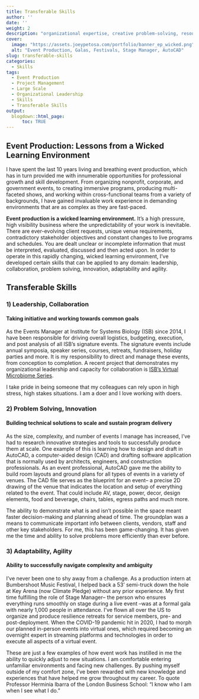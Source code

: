 ```yaml
---
title: Transferable Skills
author: ''
date: ''
weight: 2
description: "organizational expertise, creative problem-solving, resourcefulness, resilience"
cover:
  image: "https://assets.joeypetosa.com/portfolio/banner_ep_wicked.png"
  alt: "Event Production, Galas, Festivals, Stage Manager, AutoCAD"
slug: transferable-skills
categories:
  - Skills
tags:
  - Event Production
  - Project Management
  - Large Scale
  - Organizational Leadership
  - Skills
  - Transferable Skills
output:
  blogdown::html_page:
      toc: TRUE
---
```


## Event Production: Lessons from a Wicked Learning Environment  
I have spent the last 10 years living and breathing event production, which has in turn provided me with innumerable opportunities for professional growth and skill development. From organizing nonprofit, corporate, and government events, to creating immersive programs, producing multi-faceted shows, and working within cross-functional teams from a variety of backgrounds, I have gained invaluable work experience in demanding environments that are as complex as they are fast-paced.  

**Event production is a wicked learning environment.** It's a high pressure, high visibility business where the unpredictability of your work is inevitable. There are ever-evolving client requests, unique venue requirements, contradictory stakeholder objectives and constant changes to live programs and schedules. You are dealt unclear or incomplete information that must be interpreted, evaluated, discussed and then acted upon. In order to operate in this rapidly changing, wicked learning environment, I’ve developed certain skills that can be applied to any domain: leadership, collaboration, problem solving, innovation, adaptability and agility.

## Transferable Skills  

### 1) Leadership, Collaboration
#### Taking initiative and working towards common goals  

As the Events Manager at Institute for Systems Biology (ISB) since 2014, I have been responsible for driving overall logistics, budgeting, execution, and post analysis of all ISB’s signature events. The signature events include annual symposia, speaker series, courses, retreats, fundraisers, holiday parties and more. It is my responsibility to direct and manage these events, from conception to completion. A recent project that demonstrates my organizational leadership and capacity for collaboration is [ISB's Virtual Microbiome Series](https://www.joeypetosa.com/portfolio/virtual-events/microbiome-series/).  

I take pride in being someone that my colleagues can rely upon in high stress, high stakes situations. I am a doer and I love working with doers.  

### 2) Problem Solving, Innovation
#### Building technical solutions to scale and sustain program delivery

As the size, complexity, and number of events I manage has increased, I’ve had to research innovative strategies and tools to successfully produce them at scale. One example of this is learning how to design and draft in AutoCAD, a computer-aided design (CAD) and drafting software application that is normally used by architects, engineers, and construction professionals. As an event professional, AutoCAD gave me the ability to build room layouts and ground plans for all types of events in a variety of venues. The CAD file serves as the blueprint for an event– a precise 2D drawing of the venue that indicates the location and setup of everything related to the event. That could include AV, stage, power, decor, design elements, food and beverage, chairs, tables, egress paths and much more.  

The ability to demonstrate what is and isn't possible in the space meant faster decision-making and planning ahead of time. The groundplan was a means to communicate important info between clients, vendors, staff and other key stakeholders. For me, this has been game-changing. It has given me the time and ability to solve problems more efficiently than ever before.  

### 3) Adaptability, Agility
#### Ability to successfully navigate complexity and ambiguity  

I've never been one to shy away from a challenge. As a production intern at Bumbershoot Music Festival, I helped back a 53' semi-truck down the hole at Key Arena (now Climate Pledge) without any prior experience. My first time fulfilling the role of Stage Manager-- the person who ensures everything runs smoothly on stage during a live event --was at a formal gala with nearly 1,000 people in attendance. I've flown all over the US to organize and produce resilience retreats for service members, pre- and post-deployment. When the COVID-19 pandemic hit in 2020, I had to morph our planned in-person events into virtual ones, which required becoming an overnight expert in streaming platforms and technologies in order to execute all aspects of a virtual event.  

These are just a few examples of how event work has instilled in me the ability to quickly adjust to new situations. I am comfortable entering unfamiliar environments and facing new challenges. By pushing myself outside of my comfort zone, I've been rewarded with new knowledge and experiences that have helped me grow throughout my career. To quote Professor Herminia Ibarra of the London Business School: “I know who I am when I see what I do.”  


